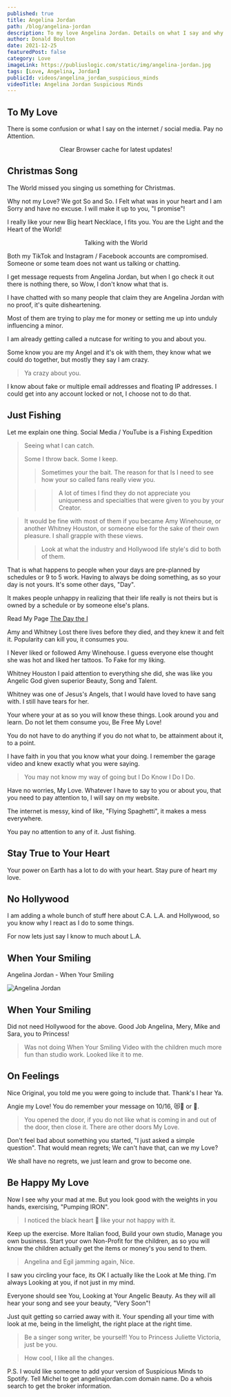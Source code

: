```yaml
---
published: true
title: Angelina Jordan
path: /blog/angelina-jordan
description: To my love Angelina Jordan. Details on what I say and why I say it. I trust you and have no worries.
author: Donald Boulton
date: 2021-12-25
featuredPost: false
category: Love
imageLink: https://publiuslogic.com/static/img/angelina-jordan.jpg
tags: [Love, Angelina, Jordan]
publicId: videos/angelina_jordan_suspicious_minds
videoTitle: Angelina Jordan Suspicious Minds
---
```


## To My Love

There is some confusion or what I say on the internet / social media. Pay no Attention.

<Modal dialogTitle="Angelina Jordan" dialogContent="Merry Christmas, I Love you! I need to know where you stand. as well as where others, may stand. Take everything with a grain of salt.">

<Center>Clear Browser cache for latest updates!</Center>

<YouTube youTubeId="RWwynPZpOOU" autoPlay="true" />

</Modal>

## Christmas Song

The World missed you singing us something for Christmas. 

Why not my Love? We got So and So. I Felt what was in your heart and I am Sorry and have no excuse. I will make it up to you, "I promise"!

I really like your new Big heart Necklace, I fits you. You are the Light and the Heart of the World!

<Callout>

<Center>Talking with the World</Center>

Both my TikTok and Instagram / Facebook accounts are compromised. Someone or some team does not want us talking or chatting.

I get message requests from Angelina Jordan, but when I go check it out there is nothing there, so Wow, I don't know what that is.

I have chatted with so many people that claim they are Angelina Jordan with no proof, it's quite disheartening. 

Most of them are trying to play me for money or setting me up into unduly influencing a minor. 

I am already getting called a nutcase for writing to you and about you. 

Some know you are my Angel and it's ok with them, they know what we could do together, but mostly they say I am crazy.

> Ya crazy about you.

I know about fake or multiple email addresses and floating IP addresses. I could get into any account locked or not, I choose not to do that.

## Just Fishing

Let me explain one thing. Social Media / YouTube is a Fishing Expedition

> Seeing what I can catch. 
>
> Some I throw back. Some I keep.
>
> > Sometimes your the bait. The reason for that Is I need to see how your so called fans really view you.
>
> > > A lot of times I find they do not appreciate you uniqueness and specialties that were given to you by your Creator.

> It would be fine with most of them if you became Amy Winehouse, or another Whitney Houston, or someone else for the sake of their own pleasure. I shall grapple with these views.
>
> > Look at what the industry and Hollywood life style's did to both of them.

That is what happens to people when your days are pre-planned by schedules or 9 to 5 work. Having to always be doing something, as so your day is not yours. It's some other days, "Day".

It makes people unhappy in realizing that their life really is not theirs but is owned by a schedule or by someone else's plans.

Read My Page [The Day the I](https://publiuslogic.com/blog/the-day-the-I/)

Amy and Whitney Lost there lives before they died, and they knew it and felt it. Popularity can kill you, it consumes you.

I Never liked or followed Amy Winehouse. I guess everyone else thought she was hot and liked her tattoos. To Fake for my liking.

Whitney Houston I paid attention to everything she did, she was like you Angelic God given superior Beauty, Song and Talent. 

Whitney was one of Jesus's Angels, that I would have loved to have sang with. I still have tears for her.

Your where your at as so you will know these things. Look around you and learn. Do not let them consume you, Be Free My Love!

You do not have to do anything if you do not what to, be attainment about it, to a point.

I have faith in you that you know what your doing. I remember the garage video and knew exactly what you were saying.

> You may not know my way of going but I Do Know I Do I Do.

Have no worries, My Love. Whatever I have to say to you or about you, that you need to pay attention to, I will say on my website.

The internet is messy, kind of like, "Flying Spaghetti", it makes a mess everywhere. 

You pay no attention to any of it. Just fishing.

</Callout>

<Section>

## Stay True to Your Heart

Your power on Earth has a lot to do with your heart. Stay pure of heart my love.

</Section>

<Section>

## No Hollywood

</Section>

<SingleAccordion label='C.A. L.A. and Hollywood'>

I am adding a whole bunch of stuff here about C.A. L.A. and Hollywood, so you know why I react as I do to some things.

For now lets just say I know to much about L.A.

</SingleAccordion>

<Section>

## When Your Smiling

</Section>

<Section>

<LeftText>Angelina Jordan - When Your Smiling</LeftText>
<ColumnGridTwo>
<Left>

<UserProfile buttonLink="https://youtu.be/watch?v=bLuNQ6s7fCQ" title="When Your Smiling" titleLink="https://youtu.be/watch?v=bLuNQ6s7fCQ" link="https://www.youtube.com/@AngelinaJordanOfficial" description="@AngelinaJordanOfficial">

![Angelina Jordan](../../../static/img/angie-thumb.jpg)

</UserProfile>

</Left>

<YouTube youTubeId="bLuNQ6s7fCQ" />

</ColumnGridTwo>

</Section>

<Section>

## When Your Smiling

</Section>

<Section>

Did not need Hollywood for the above. Good Job Angelina, Mery, Mike and Sara, you to Princess!

> Was not doing When Your Smiling Video with the children much more fun than studio work. Looked like it to me.

</Section>

<Section>

## On Feelings

</Section>

<Section>

<ColumnGridTwo>

<TikTok tikTokId="@angelinajordana/video/7182842668219764011" />

<TikTok tikTokId="@angelinajordana/video/7182500474908658987" />

</ColumnGridTwo>

</Section>

<Section>

Nice Original, you told me you were going to include that. Thank's I hear Ya.

Angie my Love! You do remember your message on 10/16, 😻🥰 or 🥺. 

> You opened the door, if you do not like what is coming in and out of the door, then close it. There are other doors My Love.

Don't feel bad about something you started, "I just asked a simple question". That would mean regrets; We can't have that, can we my Love?

We shall have no regrets, we just learn and grow to become one.

</Section>

<Section>

## Be Happy My Love

</Section>

<Section>

Now I see why your mad at me. But you look good with the weights in you hands, exercising, "Pumping IRON".

> I noticed the black heart 🖤 like your not happy with it. 

Keep up the exercise. More Italian food, Build your own studio, Manage you own business. Start your own Non-Profit for the children, as so you will know the children actually get the items or money's you send to them. 

> Angelina and Egil jamming again, Nice. 

I saw you circling your face, its OK I actually like the Look at Me thing. I'm always Looking at you, if not just in my mind.

Everyone should see You, Looking at Your Angelic Beauty. As they will all hear your song and see your beauty, "Very Soon"!

Just quit getting so carried away with it. Your spending all your time with look at me, being in the limelight, the right place at the right time.

> Be a singer song writer, be yourself! You to Princess Juliette Victoria, just be you.

> How cool, I like all the changes.

P.S. I would like someone to add your version of Suspicious Minds to Spotify. Tell Michel to get angelinajordan.com domain name. Do a whois search to get the broker information.

</Section>

<WavyHr className="mt-1 mb-1 text-fuchsia-600" />
